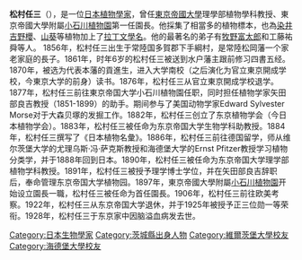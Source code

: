 {{Japanese
| japanese = 松村 任三 
| kana = まつむら　じんぞう
| romaji = Matsumura Jinzō
}}

'''松村任三'''（{{bd|1856年||1928年}}），是一位[[日本|日本]][[植物學|植物學家]]，曾任[[東京帝國大學|東京帝國大學]]理學部植物學科教授、東京帝國大學附屬[[小石川植物園|小石川植物園]]第一任園長。他採集了相當多的植物標本，也為[[染井吉野櫻|染井吉野櫻]]、[[山葵|山葵]]等植物加上了[[拉丁文|拉丁文]][[學名|學名]]。他的最著名的弟子有[[牧野富太郎|牧野富太郎]]和工藤祐舜等人。
1856年，松村任三出生于常陸国多賀郡下手綱村，是常陸松岡藩一个家老家庭的長子。1861年，时年6岁的松村任三被送到水户藩主跟前修习四書五经。1870年，被选为代表本藩的貢進生，进入大学南校（之后演化为官立東京開成学校，今東京大学的前身）读书。1876年，松村任三从官立東京開成学校退学。1877年，松村任三前往東京帝国大学小石川植物園任职，同时担任植物学家矢田部良吉教授（1851-1899）的助手。期间参与了美国动物学家Edward Sylvester Morse对于大森贝塚的发掘工作。1882年，松村任三创立了东京植物学会（今日本植物学会）。1883年，松村任三被任命为东京帝国大学生物学科助教授。1884年，松村任三撰写了《日本植物名彙》。1886年，松村任三前往德国留学，师从维尔茨堡大学的尤理乌斯·冯·萨克斯教授和海德堡大学的Ernst Pfitzer教授学习植物分类学，并于1888年回到日本。1890年，松村任三被任命为东京帝国大学理学部植物学科教授。1891年，松村任三被授予理学博士学位，并在矢田部良吉辞职后，奉命管理东京帝国大学植物园。1897年，東京帝國大學附屬[[小石川植物園|小石川植物園]]开始设立園長一職，松村任三被任命为首任園長。1906年，松村任三前往欧美考察。1922年，松村任三从东京帝国大学退休，并于1925年被授予正三位勋一等荣衔。1928年，松村任三于东京家中因脑溢血病发去世。
{{植物命名人|Matsum.|松村任三}}
{{Authority control}}
{{Biologist-stub}}
{{DEFAULTSORT:Matsumura Jinzou}}

[[Category:日本生物學家|Category:日本生物學家]]
[[Category:茨城縣出身人物|Category:茨城縣出身人物]]
[[Category:維爾茨堡大學校友|Category:維爾茨堡大學校友]]
[[Category:海德堡大學校友|Category:海德堡大學校友]]